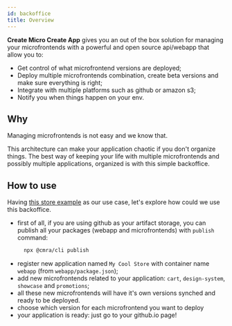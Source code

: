 ```yaml
---
id: backoffice
title: Overview
---
```



**Create Micro Create App** gives you an out of the box solution for managing your microfrontends with a powerful and open source api/webapp that allow you to:

- Get control of what microfrontend versions are deployed;
- Deploy multiple microfrontends combination, create beta versions and make sure everything is right;
- Integrate with multiple platforms such as github or amazon s3;
- Notify you when things happen on your env.

## Why

Managing microfrontends is not easy and we know that.

This architecture can make your application chaotic if you don't organize things. The best way of keeping your life with multiple microfrontends and possibly multiple applications, organized is with this simple backoffice.

## How to use

Having [this store example](core/examples.md) as our use case, let's explore how could we use this backoffice.

- first of all, if you are using github as your artifact storage, you can publish all your packages (webapp and microfrontends) with `publish` command:
  ```bash
    npx @cmra/cli publish
  ```
- register new application named `My Cool Store` with container name `webapp` (from `webapp/package.json`);
- add new microfrontends related to your application: `cart`, `design-system`, `showcase` and `promotions`;
- all these new microfrontends will have it's own versions synched and ready to be deployed.
- choose which version for each microfrontend you want to deploy
- your application is ready: just go to your github.io page!
